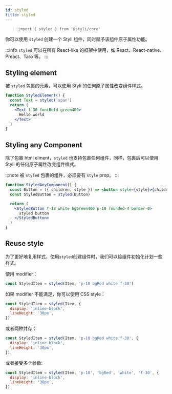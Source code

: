 ```yaml
---
id: styled
title: styled
---
```


> `import { styled } from '@styli/core'`

你可以使用 `styled` 创建一个 Styli 组件，同时赋予该组件原子属性功能。

:::info
`styled` 可以在所有 React-like 的框架中使用，如 React、React-native、Preact、Taro 等。
:::

## Styling element

被 `styled` 包裹的元素，可以使用 Styli 的任何原子属性改变组件样式。

```jsx live
function StyledElement() {
  const Text = styled('span')
  return (
    <Text f-30 fontBold green400>
      Hello world
    </Text>
  )
}
```

## Styling any Component

除了包裹 html elment，`styled` 也支持包裹任何组件，同样，包裹后可以使用 Styli 的任何原子属性改变组件样式。

:::note
被 `styled` 包裹的组件，必须要有 `style` prop。
:::

```jsx live
function StyledAnyComponent() {
  const Button = ({ children, style }) => <button style={style}>{children}</button>
  const StyledButton = styled(Button)

  return (
    <StyledButton f-18 white bgGreen400 p-10 rounded-4 border-0>
      styled button
    </StyledButton>
  )
}
```

## Reuse style

为了更好地复用样式，使用`styled`创建组件时，我们可以给组件初始化计划一些样式。

使用 modifier：

```js
const StyledItem = styled(Item, 'p-10 bgRed white f-30')
```

如果 modifier 不能满足，你可以使用 CSS style：

```js
const StyledItem = styled(Item, {
  display: 'inline-block',
  lineHeight: '30px',
})
```

或者两种并存：

```js
const StyledItem = styled(Item, 'p-10 bgRed white f-30', {
  display: 'inline-block',
  lineHeight: '30px',
})
```

或者接受多个参数:

```js
const StyledItem = styled(Item, 'p-10', 'bgRed', 'white', 'f-30', {
  display: 'inline-block',
  lineHeight: '30px',
})
```
